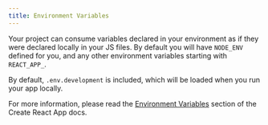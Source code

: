 ```yaml
---
title: Environment Variables
---
```


Your project can consume variables declared in your environment as if they were declared locally in your JS files.
By default you will have `NODE_ENV` defined for you, and any other environment variables starting with `REACT_APP_`.

By default, `.env.development` is included, which will be loaded when you run your app locally.

For more information, please read the [Environment Variables](https://create-react-app.dev/docs/adding-custom-environment-variables/) section of the Create React App docs.